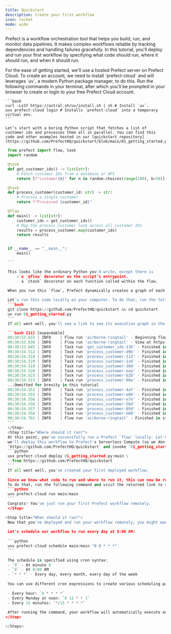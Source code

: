 ```yaml
---
title: Quickstart
description: Create your first workflow
icon: rocket
mode: wide
---
```


Prefect is a workflow orchestration tool that helps you build, run, and monitor data pipelines. It makes complex workflows reliable by tracking dependencies and handling failures gracefully. In this tutorial, you'll deploy and run your first workflow by specifying what code should run, where it should run, and when it should run.

<Steps>
  <Step title="Create and login to your Prefect Cloud account.">
    For the ease of getting started, we'll use a hosted Prefect server on Prefect Cloud. To create an account, we need to install `prefect-cloud` and will leverages `uv`, a modern Python package manager, to do this. Run the following commands in your terminal, after which you'll be prompted in your browser to create or login to your free Prefect Cloud account.

    ```bash
    curl -LsSf https://astral.sh/uv/install.sh | sh # Install `uv`.
    uvx prefect-cloud login # Installs `prefect-cloud` into a temporary virtual env.
    ```
  </Step>
  <Step title="What code should run?">

    Let’s start with a boring Python script that fetches a list of customer ids and processes them all in parallel. You can find this code and other examples hosted in our [quickstart repository](https://github.com/PrefectHQ/quickstart/blob/main/01_getting_started.py). 

   ```python 01_getting_started.py [expandable]
    from prefect import flow, task
    import random

    @task
    def get_customer_ids() -> list[str]:
        # Fetch customer IDs from a database or API
        return [f"customer{n}" for n in random.choices(range(100), k=50)]

    @task
    def process_customer(customer_id: str) -> str:
        # Process a single customer
        return f"Processed {customer_id}"

    @flow
    def main() -> list[str]:
        customer_ids = get_customer_ids()
        # Map the process_customer task across all customer IDs
        results = process_customer.map(customer_ids)
        return results


    if __name__ == "__main__":
        main()

    ```

    This looks like the ordinary Python you'd write, except there is 
        - a `@flow` decorator on the script’s entrypoint.
        - a `@task` decorator on each function called within the flow.

    When you run this `flow`, Prefect dynamically creates a graph of each `task` and the state of their upstream dependencies. This allows Prefect to execute each `task` in the right order and, in the case of failure, to recover the state of your workflow and resume from its point of failure. 
    
    Let's run this code locally on your computer. To do that, run the following command in your terminal.
    ```bash
    git clone https://github.com/PrefectHQ/quickstart && cd quickstart
    uv run 01_getting_started.py
    ```
    If all went well, you'll see a link to see its execution graph in the Prefect UI followed by a flurry of state changes and logs as Prefect dynamically discovers and executes your workflow.

    ```bash {11} [expandable]
    00:30:53.633 | INFO    | Flow run 'airborne-ringtail' - Beginning flow run 'airborne-ringtail' for flow 'main'
    00:30:53.638 | INFO    | Flow run 'airborne-ringtail' - View at https://app.prefect.cloud/account/...
    00:30:53.685 | INFO    | Task run 'get_customer_ids-136' - Finished in state Completed()
    00:30:54.512 | INFO    | Task run 'process_customer-d9b' - Finished in state Completed()
    00:30:54.518 | INFO    | Task run 'process_customer-113' - Finished in state Completed()
    00:30:54.519 | INFO    | Task run 'process_customer-1c6' - Finished in state Completed()
    00:30:54.519 | INFO    | Task run 'process_customer-30d' - Finished in state Completed()
    00:30:54.520 | INFO    | Task run 'process_customer-eaa' - Finished in state Completed()
    00:30:54.523 | INFO    | Task run 'process_customer-b2b' - Finished in state Completed()
    00:30:54.523 | INFO    | Task run 'process_customer-90a' - Finished in state Completed()
    ...Ommitted for brevity in this tutorial
    00:30:54.553 | INFO    | Task run 'process_customer-4af' - Finished in state Completed()
    00:30:54.555 | INFO    | Task run 'process_customer-e66' - Finished in state Completed()
    00:30:54.556 | INFO    | Task run 'process_customer-e7e' - Finished in state Completed()
    00:30:54.556 | INFO    | Task run 'process_customer-5bd' - Finished in state Completed()
    00:30:54.557 | INFO    | Task run 'process_customer-05d' - Finished in state Completed()
    00:30:54.558 | INFO    | Task run 'process_customer-b60' - Finished in state Completed()
    00:30:54.701 | INFO    | Flow run 'airborne-ringtail' - Finished in state Completed('All states completed.')
    ```
    </Step>
    <Step title="Where should it run?">
    At this point, you've successfully run a Prefect `flow` locally. Let's get it running off of your machine! Again, for simplicity, 
    we'll deploy this workflow to Prefect's Serverless Compute (so we don't have to wrangle any infrastructure). We'll tell Prefect to clone
    `https://github.com/PrefectHQ/quickstart` and invoke `01_getting_started.py:main`.
    ```python
    uvx prefect-cloud deploy 01_getting_started.py:main \
    --from https://github.com/PrefectHQ/quickstart
    ```
    If all went well, you've created your first deployed workflow. 
    
    Since we know what code to run and where to run it, this can now be run remotely. 
    To do that, run the following command and visit the returned link to see the run's status in the Prefect UI:
    ```python 
    uvx prefect-cloud run main/main
    ```
    Congrats! You've just run your first Prefect workflow remotely.
    </Step>

  <Step title="When should it run?">
    Now that you've deployed and run your workflow remotely, you might want to schedule it to run automatically at specific times. Prefect makes this easy with the `prefect-cloud schedule` command.
    
    Let's schedule our workflow to run every day at 8:00 AM:
    
    ```python
    uvx prefect-cloud schedule main/main "0 8 * * *"
    ```
    
    The schedule is specified using cron syntax:
    - `0` - At minute 0
    - `8` - At 8:00 AM
    - `* * *` - Every day, every month, every day of the week
    
    You can use different cron expressions to create various scheduling patterns:
    
    - Every hour: `0 * * * *`
    - Every Monday at noon: `0 12 * * 1`
    - Every 15 minutes: `*/15 * * * *`
    
    After running the command, your workflow will automatically execute according to the schedule you've set. You can view and manage all your scheduled runs in the Prefect UI.
  </Step>

</Steps>
